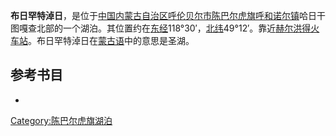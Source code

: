 '''布日罕特淖日'''，是位于[[中国|中国]][[内蒙古自治区|内蒙古自治区]][[呼伦贝尔市|呼伦贝尔市]][[陈巴尔虎旗|陈巴尔虎旗]][[呼和诺尔镇|呼和诺尔镇]]哈日干图嘎查北部的一个湖泊。其位置约在[[东经|东经]]118°30′，[[北纬|北纬]]49°12′。靠近[[赫尔洪得站|赫尔洪得火车站]]。布日罕特淖日在[[蒙古语|蒙古语]]中的意思是圣湖。
== 参考书目 ==
*{{cite book|author=牧寒 |title=《内蒙古湖泊》 |year=2003 |publisher=内蒙古人民出版社 |isbn=9787204039883  }}
{{模板:呼伦贝尔市湖泊}}
{{内蒙古小作品}}

[[Category:陈巴尔虎旗湖泊|Category:陈巴尔虎旗湖泊]]